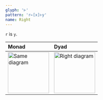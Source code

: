 ```yaml
---
glyph: '⊢'
pattern: 'r←[x]⊢y'
name: Right
---
```


`r` is `y`.

|Monad|Dyad|
|:----|:---|
|<img src="/combinators/same.svg" width="128" alt="Same diagram" />|<img src="/combinators/right.svg" width="128" alt="Right diagram" />|